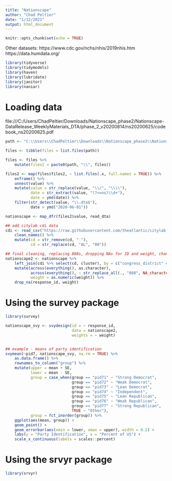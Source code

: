 ```yaml
---
title: "Nationscape"
author: "Chad Peltier"
date: "1/12/2021"
output: html_document
---
```


```r
knitr::opts_chunk$set(echo = TRUE)
```

Other datasets:
https://www.cdc.gov/nchs/nhis/2019nhis.htm
https://data.humdata.org/


```r
library(tidyverse)
library(tidymodels)
library(haven)
library(lubridate)
library(janitor)
library(naniar)

```

# Loading data

file:///C:/Users/ChadPeltier/Downloads/Nationscape_phase2/Nationscape-DataRelease_WeeklyMaterials_DTA/phase_2_v20200814/ns20200625/codebook_ns20200625.pdf



```r
path <- "C:\\Users\\ChadPeltier\\Downloads\\Nationscape_phase2\\Nationscape-DataRelease_WeeklyMaterials_DTA\\phase_2_v20200814"

files <- tibble(files = list.files(path))

files <- files %>%
    mutate(files2 = paste0(path, "\\", files))

files2 <- map(files$files2, ~ list.files(.x, full.names = TRUE)) %>%
    enframe() %>%
    unnest(value) %>%
    mutate(value = str_replace(value, "\\/", "\\\\"),
           date = str_extract(value, "(?<=ns)\\d+"),
           date = ymd(date)) %>%
    filter(str_detect(value, "\\.dta$"),
           date > ymd("2020-06-01"))

nationscape <- map_dfr(files2$value, read_dta)

## add citylab cdi data
cdi <- read_csv("https://raw.githubusercontent.com/theatlantic/citylab-data/master/citylab-congress/citylab_cdi.csv") %>%
    clean_names() %>%
    mutate(cd = str_remove(cd, "-"),
           cd = str_replace(cd, "AL", "00"))

## final cleaning, replacing 888s, dropping NAs for ID and weight, changing col types 
nationscape2 <- nationscape %>%
    left_join(cdi %>% select(cd, cluster), by = c("congress_district" = "cd")) %>%
    mutate(across(everything(), as.character),
           across(everything(), ~ str_replace_all(., "888", NA_character_)),
           weight = as.numeric(weight)) %>%
    drop_na(response_id, weight) 

```



# Using the survey package

```r
library(survey)

nationscape_svy <- svydesign(id = ~ response_id,
                             data = nationscape2,
                             weights = ~ weight)


## example - means of party identification 
svymean(~pid7, nationscape_svy, na.rm = TRUE) %>%
    as.data.frame() %>% 
    rownames_to_column("group") %>%
    mutate(upper = mean + SE,
           lower = mean - SE,
           group = case_when(group == "pid71" ~ "Strong Democrat",
                             group == "pid72" ~ "Weak Democrat",
                             group == "pid73" ~ "Lean Democrat",
                             group == "pid74" ~ "Independent",
                             group == "pid75" ~ "Lean Republican",
                             group == "pid76" ~ "Weak Republican",
                             group == "pid77" ~ "Strong Republican",
                             TRUE ~ "Other"),
           group = fct_inorder(group)) %>% 
    ggplot(aes(mean, group)) +
    geom_point() +
    geom_errorbar(aes(xmin = lower, xmax = upper), width = 0.2) +
    labs(y = "Party Identification", x = "Percent of US") +
    scale_x_continuous(labels = scales::percent) 

```


# Using the srvyr package


```r
library(srvyr)

```

